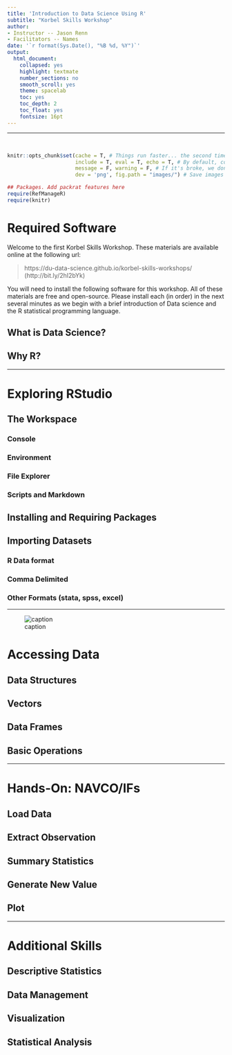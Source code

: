 ```yaml
---
title: 'Introduction to Data Science Using R'
subtitle: "Korbel Skills Workshop"
author: 
- Instructor -- Jason Renn
- Facilitators -- Names
date: '`r format(Sys.Date(), "%B %d, %Y")`'
output:
  html_document:
    collapsed: yes
    highlight: textmate
    number_sections: no
    smooth_scroll: yes
    theme: spacelab
    toc: yes
    toc_depth: 2
    toc_float: yes
    fontsize: 16pt
---
```


<!--
Author: Jason Renn
Note the GPL-3.0 license. Reusable with permission, notification, and attribution.  

Use the html comment codes for hidden messages and notes. This will still appear in source. Note that LaTeX math mode, (i.e. $x$) doesn't always work in html. Be careful.  

To add: 
- Packrat integration
- Custom .css with Korbel/University of Denver colors and images
- Authorship and license within each file? 
- Figure out another name for "facilitators." Essentially a support/TA role within the workshop. 
-->


--------------  

<br>

```r
knitr::opts_chunk$set(cache = T, # Things run faster... the second time. Reset if changes do not compile
                      include = T, eval = T, echo = T, # By default, code chunks are invisible but still execute 
                      message = F, warning = F, # If it's broke, we don't want to see it
                      dev = 'png', fig.path = "images/") # Save images in a specific directory

## Packages. Add packrat features here
require(RefManageR)
require(knitr)
```



# Required Software
Welcome to the first Korbel Skills Workshop. These materials are available online at the following url:  

> https://du-data-science.github.io/korbel-skills-workshops/ (http://bit.ly/2hI2bYk)

You will need to install the following software for this workshop. All of these materials are free and open-source. Please install each (in order) in the next several minutes as we begin with a brief introduction of Data science and the R statistical programming language.  

## What is Data Science? 

## Why R?  


--------------  


# Exploring RStudio

## The Workspace 

### Console

### Environment

### File Explorer

### Scripts and Markdown

## Installing and Requiring Packages

## Importing Datasets

### R Data format

### Comma Delimited

### Other Formats (stata, spss, excel)


--------------

![caption](filepath)


# Accessing Data

## Data Structures

## Vectors

## Data Frames

## Basic Operations 


--------------  



# Hands-On: NAVCO/IFs

## Load Data

## Extract Observation

## Summary Statistics

## Generate New Value

## Plot


--------------  



# Additional Skills 

## Descriptive Statistics

## Data Management

## Visualization 

## Statistical Analysis
